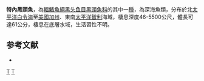 {{Speciesbox
| genus = Alepocephalus
| species = tenebrosus
| status = NE
| status_system = IUCN3.1
| authority = [[Gilbert|Gilbert]], 1892
| image = Alepocephalus tenebrosus.jpg
}}

'''特內黑頭魚'''，為[[輻鰭魚綱|輻鰭魚綱]][[黑头鱼目|黑头鱼目]][[黑頭魚科|黑頭魚科]]的其中一[[種|種]]，為深海魚類，分布於北[[太平洋|太平洋]][[白令海|白令海]]至[[美國|美國]][[加州|加州]]、東南[[太平洋|太平洋]][[智利|智利]]海域，棲息深度46-5500公尺，體長可達61公分，棲息在底層水域，生活習性不明。

==参考文献==
*{{FishBase_species|genus=Alepocephalus|species=tenebrosus|year=2015|month=8}}

{{taxonbar}}

[[Category:1892年描述的鱼类|T]]
[[Category:黑頭魚屬|T]]
